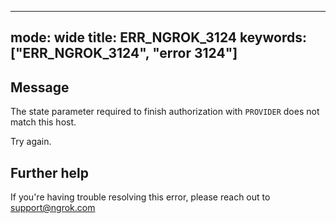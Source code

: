 
---
mode: wide
title: ERR_NGROK_3124
keywords: ["ERR_NGROK_3124", "error 3124"]
---

## Message
The state parameter required to finish authorization with `PROVIDER` does not match this host.

Try again.




## Further help
If you're having trouble resolving this error, please reach out to [support@ngrok.com](mailto:support@ngrok.com?subject=Help%20with%20ERR_NGROK_3124)

